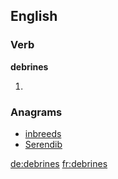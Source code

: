 ==English==

===Verb===
'''debrines'''

# {{third-person singular of|[[debrine]]}}

===Anagrams===
* [[inbreeds#English|inbreeds]]
* [[Serendib#English|Serendib]]

[[de:debrines]]
[[fr:debrines]]